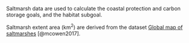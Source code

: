 Saltmarsh data are used to calculate the coastal protection and carbon storage goals, and the habitat subgoal.


Saltmarsh extent area (km^2^) are derived from the dataset [Global map of saltmarshes](https://data.unep-wcmc.org/datasets/43) [@mcowen2017].

